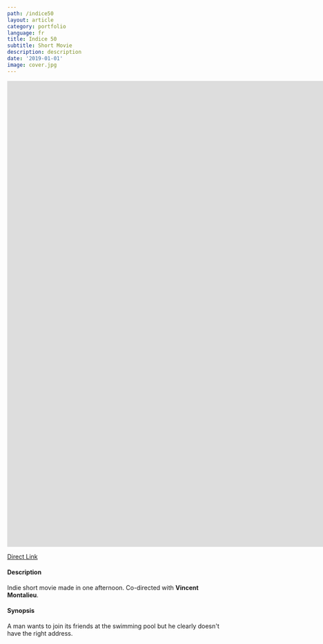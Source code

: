 ```yaml
---
path: /indice50
layout: article
category: portfolio
language: fr
title: Indice 50
subtitle: Short Movie
description: description
date: '2019-01-01'
image: cover.jpg
---
```



<iframe src="https://www.youtube.com/embed/5gkkIeeAuSU?rel=0" frameborder="0" allowfullscreen width="1920" height="1080"></iframe>

[Direct Link](https://www.youtube.com/watch?v=5gkkIeeAuSU)

#### Description

Indie short movie made in one afternoon. Co-directed with **Vincent Montalieu**.

#### Synopsis

A man wants to join its friends at the swimming pool but he clearly doesn't have the right address.
